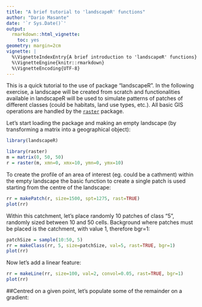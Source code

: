```yaml
---
title: "A brief tutorial to 'landscapeR' functions"
author: "Dario Masante"
date: '`r Sys.Date()`'
output:
  rmarkdown::html_vignette:
    toc: yes
geometry: margin=2cm
vignette: |
  %\VignetteIndexEntry{A brief introduction to 'landscapeR' functions}   
  %\VignetteEngine{knitr::rmarkdown}   
  %\VignetteEncoding{UTF-8} 
---
```


This is a quick tutorial to the use of package "landscapeR". In the following exercise, a landscape will be created from scratch and functionalities available in landscapeR will be used to simulate patterns of patches of different classes (could be habitats, land use types, etc.).
All basic GIS operations are handled by the [`raster`](https://cran.r-project.org/package=raster) package.

Let's start loading the package and making an empty landscape (by transforming a matrix into a geographical object):

```r
library(landscapeR)

library(raster)
m = matrix(0, 50, 50)
r = raster(m, xmn=0, xmx=10, ymn=0, ymx=10)
```


To create the profile of an area of interest (eg. could be a cathment) within the empty landscape the basic function to create a single patch is used starting from the centre of the landscape:
```r
rr = makePatch(r, size=1500, spt=1275, rast=TRUE)
plot(rr)
```

Within this catchment, let's place randomly 10 patches of class "5", randomly sized between 10 and 50 cells. Background where patches must be placed is the catchment, with value 1, therefore bgr=1:
```r
patchSize = sample(10:50, 5)
rr = makeClass(rr, 5, size=patchSize, val=5, rast=TRUE, bgr=1)
plot(rr)
```

Now let's add a linear feature:
```r
rr = makeLine(rr, size=100, val=2, convol=0.05, rast=TRUE, bgr=1)
plot(rr)
```

##Centred on a given point, let's populate some of the remainder on a gradient:




